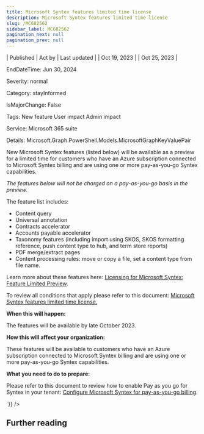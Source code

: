 ```yaml
---
title: Microsoft Syntex features limited time license
description: Microsoft Syntex features limited time license
slug: /MC682562
sidebar_label: MC682562
pagination_next: null
pagination_prev: null
---
```



| Published | Act by | Last updated |
| Oct 19, 2023 |  | Oct 25, 2023 |

EndDateTime: Jun 30, 2024

Severity: normal

Category: stayInformed

IsMajorChange: False

Tags: New feature User impact Admin impact

Service: Microsoft 365 suite

Details: Microsoft.Graph.PowerShell.Models.MicrosoftGraphKeyValuePair

<div dangerouslySetInnerHTML={{__html:`
<p>New Microsoft Syntex features (listed below) will be available as a preview for a limited time for customers who have an Azure subscription connected to Microsoft Syntex billing and are using one or more pay-as-you-go Syntex capabilities.</p><p><i style="">The features below will not be charged on a pay-as-you-go basis in the preview.</i></p><p>
</p>
<p>The feature list includes:<br></p><ul><li>Content query<br></li><li>Universal annotation
</li><li>Contracts accelerator
</li><li>Accounts payable accelerator
</li><li>Taxonomy features (including import using SKOS, SKOS formatting reference, push content type to hub, and term store reports)
</li><li>PDF merge/extract pages
</li><li>Content processing rules: move or copy a file, set a content type from file name.</li></ul><p>Learn more about these features here: <a href="https://learn.microsoft.com/en-us/microsoft-365/syntex/syntex-licensing#feature-limited-preview" target="_blank">Licensing for Microsoft Syntex: Feature Limited Preview</a>.<br></p><p>To review all conditions that apply please refer to this document: <a href="https://learn.microsoft.com/en-us/microsoft-365/syntex/feature-limited-license" target="_blank">Microsoft Syntex features limited time license.</a></p><p><b>When this will happen:</b><br></p>

<p>The features will be available by late October 2023.&nbsp;<br></p><p><b>How this will affect your organization:</b><br></p>

<p>These features will be available to customers who have an Azure subscription connected to Microsoft Syntex billing and are using one or more pay-as-you-go Syntex capabilities.</p><p><b>What you need to do to prepare:</b><br></p>
<p>Please refer to this document to review how to enable Pay as you go for Syntex in your tenant: <a href="https://learn.microsoft.com/en-us/microsoft-365/syntex/syntex-azure-billing" target="_blank">Configure Microsoft Syntex for pay-as-you-go billing</a>.</p>
`}} />

## Further reading
